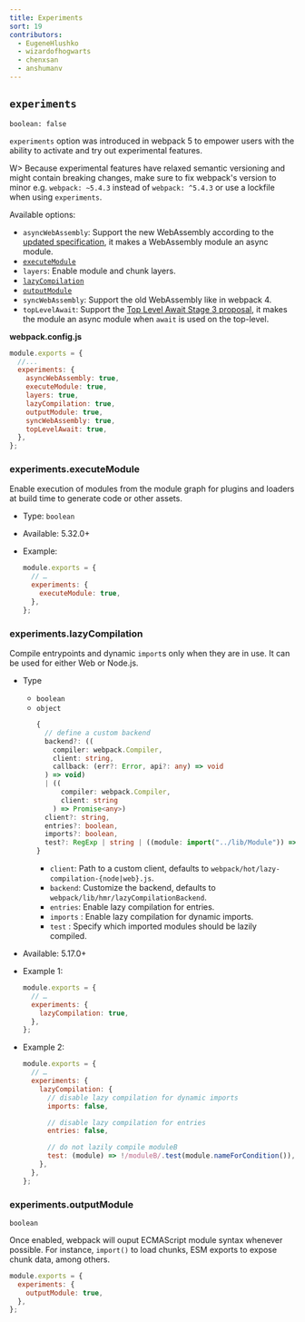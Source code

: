 ```yaml
---
title: Experiments
sort: 19
contributors:
  - EugeneHlushko
  - wizardofhogwarts
  - chenxsan
  - anshumanv
---
```


## `experiments`

`boolean: false`

`experiments` option was introduced in webpack 5 to empower users with the ability to activate and try out experimental features.

W> Because experimental features have relaxed semantic versioning and might contain breaking changes, make sure to fix webpack's version to minor e.g. `webpack: ~5.4.3` instead of `webpack: ^5.4.3` or use a lockfile when using `experiments`.

Available options:

- `asyncWebAssembly`: Support the new WebAssembly according to the [updated specification](https://github.com/WebAssembly/esm-integration), it makes a WebAssembly module an async module.
- [`executeModule`](#experimentsexecutemodule)
- `layers`: Enable module and chunk layers.
- [`lazyCompilation`](#experimentslazycompilation)
- [`outputModule`](#experimentsoutputmodule)
- `syncWebAssembly`: Support the old WebAssembly like in webpack 4.
- `topLevelAwait`: Support the [Top Level Await Stage 3 proposal](https://github.com/tc39/proposal-top-level-await), it makes the module an async module when `await` is used on the top-level.

**webpack.config.js**

```javascript
module.exports = {
  //...
  experiments: {
    asyncWebAssembly: true,
    executeModule: true,
    layers: true,
    lazyCompilation: true,
    outputModule: true,
    syncWebAssembly: true,
    topLevelAwait: true,
  },
};
```

### experiments.executeModule

Enable execution of modules from the module graph for plugins and loaders at build time to generate code or other assets.

- Type: `boolean`
- Available: 5.32.0+
- Example:

  ```js
  module.exports = {
    // …
    experiments: {
      executeModule: true,
    },
  };
  ```

### experiments.lazyCompilation

Compile entrypoints and dynamic `import`s only when they are in use. It can be used for either Web or Node.js.

- Type
  - `boolean`
  - `object`
    ```ts
    {
      // define a custom backend
      backend?: ((
        compiler: webpack.Compiler,
        client: string,
        callback: (err?: Error, api?: any) => void
      ) => void)
      | ((
          compiler: webpack.Compiler,
          client: string
        ) => Promise<any>)
      client?: string,
      entries?: boolean,
      imports?: boolean,
      test?: RegExp | string | ((module: import("../lib/Module")) => boolean)
    }
    ```
    - `client`: Path to a custom client, defaults to `webpack/hot/lazy-compilation-{node|web}.js`.
    - `backend`: Customize the backend, defaults to `webpack/lib/hmr/lazyCompilationBackend`.
    - `entries`: Enable lazy compilation for entries.
    - `imports` <Badge text='5.20.0+' />: Enable lazy compilation for dynamic imports.
    - `test` <Badge text='5.20.0+' />: Specify which imported modules should be lazily compiled.
- Available: 5.17.0+
- Example 1:
  ```js
  module.exports = {
    // …
    experiments: {
      lazyCompilation: true,
    },
  };
  ```
- Example 2:

  ```js
  module.exports = {
    // …
    experiments: {
      lazyCompilation: {
        // disable lazy compilation for dynamic imports
        imports: false,

        // disable lazy compilation for entries
        entries: false,

        // do not lazily compile moduleB
        test: (module) => !/moduleB/.test(module.nameForCondition()),
      },
    },
  };
  ```

### experiments.outputModule

`boolean`

Once enabled, webpack will ouput ECMAScript module syntax whenever possible. For instance, `import()` to load chunks, ESM exports to expose chunk data, among others.

```js
module.exports = {
  experiments: {
    outputModule: true,
  },
};
```

